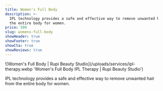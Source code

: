 ```yaml
---
title: Women's Full Body
description: >-
  IPL technology provides a safe and effective way to remove unwanted hair from
  the entire body for women.
price: 500
slug: womens-full-body
showHeader: true
showFooter: true
showCta: true
showReviews: true
---
```


![Women's Full Body | Rupi Beauty Studio](/uploads/services/ipl-therapy.webp 'Women's Full Body IPL Therapy | Rupi Beauty Studio')

IPL technology provides a safe and effective way to remove unwanted hair from the entire body for women.
